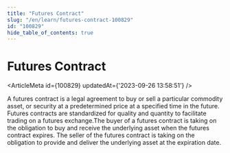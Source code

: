 ```yaml
---
title: "Futures Contract"
slug: "/en/learn/futures-contract-100829"
id: "100829"
hide_table_of_contents: true
---
```



# Futures Contract

<ArticleMeta id={100829} updatedAt={'2023-09-26 13:58:51'} />
<div className='border-solid border-b border-t-0 my-4 border-[var(--ifm-color-gray-300)]' />

A futures contract is a legal agreement to buy or sell a particular commodity asset, or security at a predetermined price at a specified time in the future. Futures contracts are standardized for quality and quantity to facilitate trading on a futures exchange.The buyer of a futures contract is taking on the obligation to buy and receive the underlying asset when the futures contract expires. The seller of the futures contract is taking on the obligation to provide and deliver the underlying asset at the expiration date.
